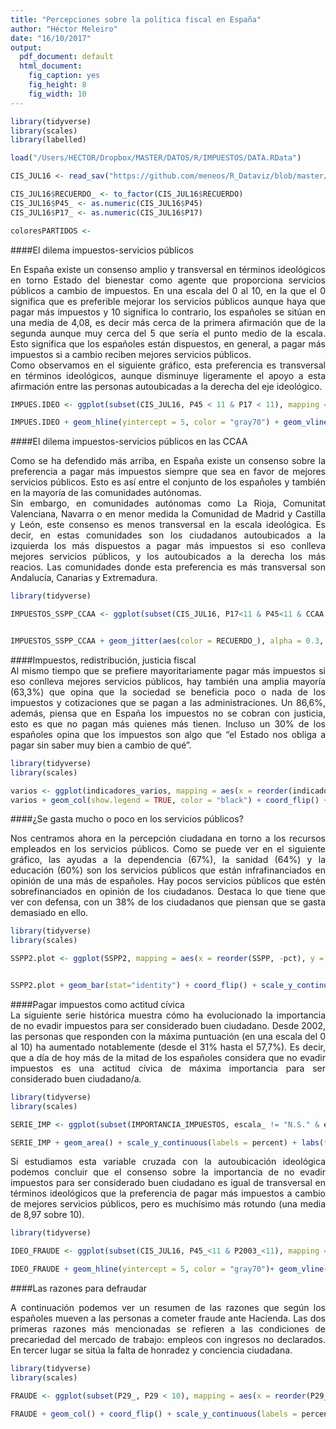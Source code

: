 ```yaml
---
title: "Percepciones sobre la política fiscal en España"
author: "Héctor Meleiro"
date: "16/10/2017"
output:
  pdf_document: default
  html_document:
    fig_caption: yes
    fig_height: 8
    fig_width: 10
---
```



```r
library(tidyverse)
library(scales)
library(labelled)

load("/Users/HECTOR/Dropbox/MASTER/DATOS/R/IMPUESTOS/DATA.RData")

CIS_JUL16 <- read_sav("https://github.com/meneos/R_Dataviz/blob/master/PERCEPCIONES%20SOBRE%20IMPUESTOS/DATA.RData?raw=true")

CIS_JUL16$RECUERDO_ <- to_factor(CIS_JUL16$RECUERDO)
CIS_JUL16$P45_ <- as.numeric(CIS_JUL16$P45)
CIS_JUL16$P17_ <- as.numeric(CIS_JUL16$P17)

coloresPARTIDOS <- 


```




####El dilema impuestos-servicios públicos

<div style="text-align: justify">
En España existe un consenso amplio y transversal en términos ideológicos en torno Estado del bienestar como agente que proporciona servicios públicos a cambio de impuestos. En una escala del 0 al 10, en la que el 0 significa que es preferible mejorar los servicios públicos aunque haya que pagar más impuestos y 10 significa lo contrario, los españoles se sitúan en una media de 4,08, es decir más cerca de la primera afirmación que de la segunda aunque muy cerca del 5 que sería el punto medio de la escala. Esto significa que los españoles están dispuestos, en general, a pagar más impuestos si a cambio reciben mejores servicios públicos.</div>

<div style="text-align: justify">Como observamos en el siguiente gráfico, esta preferencia es transversal en términos ideológicos, aunque disminuye ligeramente el apoyo a esta afirmación entre las personas autoubicadas a la derecha del eje ideológico.</div>




```r

IMPUES.IDEO <- ggplot(subset(CIS_JUL16, P45 < 11 & P17 < 11), mapping = aes(x = P45_, y = P17_))

IMPUES.IDEO + geom_hline(yintercept = 5, color = "gray70") + geom_vline(xintercept = 5.5, color = "gray70") + geom_jitter(alpha = 0.3, aes(color = RECUERDO_)) + geom_smooth(method = "lm") + scale_y_continuous(breaks = c(0,1,2,3,4,5,6,7,8,9,10), labels = c("Mejorar servicios públicos \naunque haya que pagar \nmás impuestos", "1","2","3","4","5","6","7","8","9","Pagar menos impuestos \naunque haya que reducir \nservicios públicos"), name = NULL) + scale_x_continuous(breaks = c(1,2,3,4,5,6,7,8,9,10), name = "Eje izquierda - derecha (1-10)") + scale_color_manual(values = coloresPARTIDOS) + labs(title = "", subtitle = "La línea azul representa la recta de regresión lineal. Cuanto más horizontal sea \nla línea más transversal en términos ideológicos es la posición en el dilema \nimpuestos-servicios públicos", color = "Recuerdo de voto el 26J", caption = "CIS, estudio 3146 (julio 2016)") + theme(legend.position = "bottom", plot.title = element_text(face = "bold", size = 14), plot.caption = element_text(size = 10), axis.text = element_text(size = 11)) + guides(color = guide_legend(nrow = 2))
```


####El dilema impuestos-servicios públicos en las CCAA

<div style="text-align: justify">Como se ha defendido más arriba, en España existe un consenso sobre la preferencia a pagar más impuestos siempre que sea en favor de mejores servicios públicos. Esto es así entre el conjunto de los españoles y también en la mayoría de las comunidades autónomas.</div>

<div style="text-align: justify">Sin embargo, en comunidades autónomas como La Rioja, Comunitat Valenciana, Navarra o en menor medida la Comunidad de Madrid y Castilla y León, este consenso es menos transversal en la escala ideológica. Es decir, en estas comunidades son los ciudadanos autoubicados a la izquierda los más dispuestos a pagar más impuestos si eso conlleva mejores servicios públicos, y los autoubicados a la derecha los más reacios. Las comunidades donde esta preferencia es más transversal son Andalucía, Canarias y Extremadura.</div>

```r
library(tidyverse)

IMPUESTOS_SSPP_CCAA <- ggplot(subset(CIS_JUL16, P17<11 & P45<11 & CCAA != "Melilla (Ciudad Autónoma de)" & CCAA != "Ceuta (Ciudad Autónoma de)"), mapping = aes(x = P45_, y = P17_))


IMPUESTOS_SSPP_CCAA + geom_jitter(aes(color = RECUERDO_), alpha = 0.3, show.legend = FALSE) + geom_smooth(method = "lm") + facet_wrap(~CCAA) + scale_color_manual(values = coloresPARTIDOS) + geom_hline(yintercept = 5, color = "gray70") + geom_vline(xintercept = 5.5, color = "gray70") + scale_x_continuous(breaks = c(1,2,3,4,5,6,7,8,9,10)) + scale_y_continuous(breaks = c(0,2,3,4,5,6,7,8,10), labels = c("Mejores servicios públicos \naunque haya más impuestos","2","3","4","5","6","7","8","Menos impuestos aunque \npeores servicios públicos")) + labs(title = "", subtitle = "Las líneas azules representan la recta de regresión lineal. Cuanto más horizontal sea \nla línea más transversal en términos ideológicos es la posición en el dilema \nimpuestos-servicios públicos", y = NULL, x = NULL, caption = "CIS, estudio 3146 (julio 2016)") + theme(axis.text = element_text(size = 8), plot.title = element_text(face = "bold", size = 14))


```


####Impuestos, redistribución, justicia fiscal
<div style="text-align: justify">
Al mismo tiempo que se prefiere mayoritariamente pagar más impuestos si eso conlleva mejores servicios públicos, hay también una amplia mayoría (63,3%) que opina que la sociedad se beneficia poco o nada de los impuestos y cotizaciones que se pagan a las administraciones. Un 86,6%, además, piensa que en España los impuestos no se cobran con justicia, esto es que no pagan más quienes más tienen. Incluso un 30% de los españoles opina que los impuestos son algo que "el Estado nos obliga a pagar sin saber muy bien a cambio de qué".</div>


```r
library(tidyverse)
library(scales)

varios <- ggplot(indicadores_varios, mapping = aes(x = reorder(indicador, pct), y = pct, group = reorder(indicador, pct), fill = reorder(indicador, -pct)))
varios + geom_col(show.legend = TRUE, color = "black") + coord_flip() + labs(title = "", x = NULL, y = NULL, fill = NULL) + scale_y_continuous(labels = percent) + geom_text(aes(label = percent(pct)), color = "white", hjust = 1.1, size = 8) + labs(caption = "CIS, estudio 3146 (julio 2016)") + theme(legend.position = "bottom", axis.text.y = element_blank(), legend.text = element_text(size = 12), plot.title = element_text(face = "bold")) + guides(fill = guide_legend(nrow = 5))
```


####¿Se gasta mucho o poco en los servicios públicos?

<div style="text-align: justify">Nos centramos ahora en la percepción ciudadana en torno a los recursos empleados en los servicios públicos. Como se puede ver en el siguiente gráfico, las ayudas a la dependencia (67%), la sanidad (64%) y la educación (60%) son los servicios públicos que están infrafinanciados en opinión de una más de españoles. Hay pocos servicios públicos que estén sobrefinanciados en opinión de los ciudadanos. Destaca lo que tiene que ver con defensa, con un 38% de los ciudadanos que piensan que se gasta demasiado en ello.</div>

```r
library(tidyverse)
library(scales)

SSPP2.plot <- ggplot(SSPP2, mapping = aes(x = reorder(SSPP, -pct), y = pct, label = pctABS, fill = P16))


SSPP2.plot + geom_bar(stat="identity") + coord_flip() + scale_y_continuous(labels = percent(c(0.5,0.25,0,0.25,0.5)), breaks = c(-0.5,-0.25,0,0.25,0.5)) + expand_limits(y = 0.5:0.5) + geom_text(size = 5, color = "white", data = subset(SSPP2, pct<0), aes(label = percent(round(pctABS, digits = 2))),hjust =-0.2) + geom_text(size = 5, data = subset(SSPP2, pct>0), aes(label = percent(round(pctABS, digits = 2)),hjust =-0.2)) + labs(fill = NULL, x = NULL, y = NULL, title = "Percepción ciudadana sobre cuántos recursos \nse dedican a los servicios públicos", subtitle = "La diferencia hasta 100 corresponde a las quienes responden 'Los justos' y 'N.S./N.C'", caption = "Fuente: CIS, estudio3146 (julio 2016)") + theme(plot.title = element_text(face = "bold"), axis.text.y = element_text(face = "bold"), legend.position = "bottom", plot.caption = element_text(size = 8))

```




####Pagar impuestos como actitud cívica
<div style="text-align: justify">La siguiente serie histórica muestra cómo ha evolucionado la importancia de no evadir impuestos para ser considerado buen ciudadano. Desde 2002, las personas que responden con la máxima puntuación (en una escala del 0 al 10) ha aumentado notablemente (desde el 31% hasta el 57,7%). Es decir, que a día de hoy más de la mitad de los españoles considera que no evadir impuestos es una actitud cívica de máxima importancia para ser considerado buen ciudadano/a.</div>


```r
library(tidyverse)
library(scales)

SERIE_IMP <- ggplot(subset(IMPORTANCIA_IMPUESTOS, escala_ != "N.S." & escala_ != "N.C."), aes(x = fecha_, y = pct, group = escala_, fill = escala_))

SERIE_IMP + geom_area() + scale_y_continuous(labels = percent) + labs(title = "A la hora de considerar a alguien buen ciudadano/a, \nqué importancia le da a no evadir impuestos", subtitle = "Escala del 0 al 10 en la que 0 significa que lo considera 'nada importante' y 10 'muy importante'. \nLos porcentajes restantes hasta 100 corresponden a los N.S./N.C.", x = NULL, y = NULL, caption = "Fuente: Serie histórica CIS", fill = "Escala de valoración \ndel 0 al 10") +scale_fill_brewer(type = "div", palette = 7) + theme(legend.position = "right", plot.title = element_text(face = "bold"))

```

<div style="text-align: justify">Si estudiamos esta variable cruzada con la autoubicación ideológica podemos concluir que el consenso sobre la importancia de no evadir impuestos para ser considerado buen ciudadano es igual de transversal en términos ideológicos que la preferencia de pagar más impuestos a cambio de mejores servicios públicos, pero es muchísimo más rotundo (una media de 8,97 sobre 10).</div>


```r
library(tidyverse)

IDEO_FRAUDE <- ggplot(subset(CIS_JUL16, P45_<11 & P2003_<11), mapping = aes(x = P45_, y = P2003_))

IDEO_FRAUDE + geom_hline(yintercept = 5, color = "gray70")+ geom_vline(xintercept = 5.5, color = "gray70") + geom_jitter(aes(color = RECUERDO_), alpha = 0.5) + geom_smooth() + scale_color_manual(values = coloresPARTIDOS) + labs(x = "Eje izquierda - derecha (1-10)", y = "Cómo de importante es no evadir impuestos \npara ser considerado buen ciudadano (0 - 10)", color = "Recuerdo de voto el 26J", caption = "CIS, estudio 3146 (julio 2016)", title = " ", subtitle = "El consenso sobre la importancia de no evadir impuestos para ser considerado \nbuen ciudadano es amplísimo y completamente transversal en términos ideológicos. \n La línea azul es un línea de regresión basado en un Modelo Aditivo Generalizado") + scale_x_continuous(breaks = c(1,2,3,4,5,6,7,8,9,10)) + scale_y_continuous(breaks = c(0,1,2,3,4,5,6,7,8,9,10)) + theme(plot.title = element_text(face = "bold"), axis.title.y = element_text(size = 9), axis.title.x = element_text(size = 9))
```



####Las razones para defraudar

<div style="text-align: justify">A continuación podemos ver un resumen de las razones que según los españoles mueven a las personas a cometer fraude ante Hacienda. Las dos primeras razones más mencionadas se refieren a las condiciones de precariedad del mercado de trabajo: empleos con ingresos no declarados. En tercer lugar se sitúa la falta de honradez y conciencia ciudadana.</div>


```r
library(tidyverse)
library(scales)

FRAUDE <- ggplot(subset(P29_, P29 < 10), mapping = aes(x = reorder(P29_, pct), y = pct))

FRAUDE + geom_col() + coord_flip() + scale_y_continuous(labels = percent) + labs(title = "¿Qué razones cree Ud. que mueve a las personas \na ocultar parte o todos sus ingresos a Hacienda?", subtitle = "Se han sumado las primeras y las segundas respuestas.", caption = "Fuente: CIS, estudio 3146 (julio 2016)", x = NULL, y =  NULL)+ theme(plot.title = element_text(face = "bold"), axis.text.y = element_text(face = "bold", size = 10)) + geom_text(aes(label = percent(pct)), hjust = 1.1, color = "white", size = 5, data = subset(P29_, P29 < 10 & pct > 0.02)) + geom_text(aes(label = percent(round(pct, digits = 3))), hjust = 0, color = "black", size = 5, data = subset(P29_, P29 < 10 & pct < 0.02))
```


